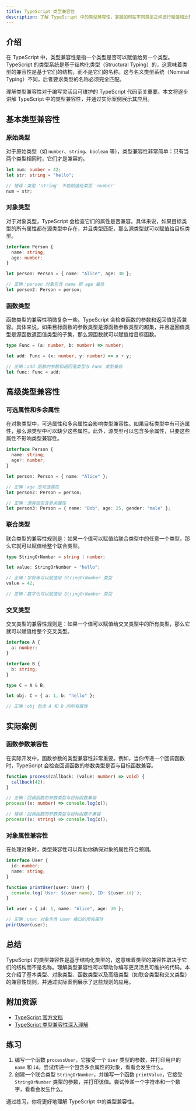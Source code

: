 ```yaml
---
title: TypeScript 类型兼容性
description: 了解 TypeScript 中的类型兼容性，掌握如何在不同类型之间进行赋值和比较，以及如何利用类型兼容性编写更灵活的代码。
---
```


## 介绍

在 TypeScript 中，类型兼容性是指一个类型是否可以赋值给另一个类型。TypeScript 的类型系统是基于结构化类型（Structural Typing）的，这意味着类型的兼容性是基于它们的结构，而不是它们的名称。这与名义类型系统（Nominal Typing）不同，后者要求类型的名称必须完全匹配。

理解类型兼容性对于编写灵活且可维护的 TypeScript 代码至关重要。本文将逐步讲解 TypeScript 中的类型兼容性，并通过实际案例展示其应用。

## 基本类型兼容性

### 原始类型

对于原始类型（如 `number`、`string`、`boolean` 等），类型兼容性非常简单：只有当两个类型相同时，它们才是兼容的。

```typescript
let num: number = 42;
let str: string = "hello";

// 错误：类型 'string' 不能赋值给类型 'number'
num = str;
```

### 对象类型

对于对象类型，TypeScript 会检查它们的属性是否兼容。具体来说，如果目标类型的所有属性都在源类型中存在，并且类型匹配，那么源类型就可以赋值给目标类型。

```typescript
interface Person {
  name: string;
  age: number;
}

let person: Person = { name: "Alice", age: 30 };

// 正确：person 对象包含 name 和 age 属性
let person2: Person = person;
```

### 函数类型

函数类型的兼容性稍微复杂一些。TypeScript 会检查函数的参数和返回值是否兼容。具体来说，如果目标函数的参数类型是源函数参数类型的超集，并且返回值类型是源函数返回值类型的子集，那么源函数就可以赋值给目标函数。

```typescript
type Func = (a: number, b: number) => number;

let add: Func = (x: number, y: number) => x + y;

// 正确：add 函数的参数和返回值类型与 Func 类型兼容
let func: Func = add;
```

## 高级类型兼容性

### 可选属性和多余属性

在对象类型中，可选属性和多余属性会影响类型兼容性。如果目标类型中有可选属性，那么源类型中可以缺少这些属性。此外，源类型可以包含多余属性，只要这些属性不影响类型兼容性。

```typescript
interface Person {
  name: string;
  age?: number;
}

let person: Person = { name: "Alice" };

// 正确：age 是可选属性
let person2: Person = person;

// 正确：源类型包含多余属性
let person3: Person = { name: "Bob", age: 25, gender: "male" };
```

### 联合类型

联合类型的兼容性规则是：如果一个值可以赋值给联合类型中的任意一个类型，那么它就可以赋值给整个联合类型。

```typescript
type StringOrNumber = string | number;

let value: StringOrNumber = "hello";

// 正确：字符串可以赋值给 StringOrNumber 类型
value = 42;

// 正确：数字也可以赋值给 StringOrNumber 类型
```

### 交叉类型

交叉类型的兼容性规则是：如果一个值可以赋值给交叉类型中的所有类型，那么它就可以赋值给整个交叉类型。

```typescript
interface A {
  a: number;
}

interface B {
  b: string;
}

type C = A & B;

let obj: C = { a: 1, b: "hello" };

// 正确：obj 包含 A 和 B 的所有属性
```

## 实际案例

### 函数参数兼容性

在实际开发中，函数参数的类型兼容性非常重要。例如，当你传递一个回调函数时，TypeScript 会检查回调函数的参数类型是否与目标函数兼容。

```typescript
function process(callback: (value: number) => void) {
  callback(42);
}

// 正确：回调函数的参数类型与目标函数兼容
process((x: number) => console.log(x));

// 错误：回调函数的参数类型与目标函数不兼容
process((x: string) => console.log(x));
```

### 对象属性兼容性

在处理对象时，类型兼容性可以帮助你确保对象的属性符合预期。

```typescript
interface User {
  id: number;
  name: string;
}

function printUser(user: User) {
  console.log(`User: ${user.name}, ID: ${user.id}`);
}

let user = { id: 1, name: "Alice", age: 30 };

// 正确：user 对象包含 User 接口的所有属性
printUser(user);
```

## 总结

TypeScript 的类型兼容性是基于结构化类型的，这意味着类型的兼容性取决于它们的结构而不是名称。理解类型兼容性可以帮助你编写更灵活且可维护的代码。本文介绍了基本类型、对象类型、函数类型以及高级类型（如联合类型和交叉类型）的兼容性规则，并通过实际案例展示了这些规则的应用。

## 附加资源

- [TypeScript 官方文档](https://www.typescriptlang.org/docs/)
- [TypeScript 类型兼容性深入理解](https://www.typescriptlang.org/docs/handbook/type-compatibility.html)

## 练习

1. 编写一个函数 `processUser`，它接受一个 `User` 类型的参数，并打印用户的 `name` 和 `id`。尝试传递一个包含多余属性的对象，看看会发生什么。
2. 创建一个联合类型 `StringOrNumber`，并编写一个函数 `printValue`，它接受 `StringOrNumber` 类型的参数，并打印该值。尝试传递一个字符串和一个数字，看看会发生什么。

通过练习，你将更好地理解 TypeScript 中的类型兼容性。